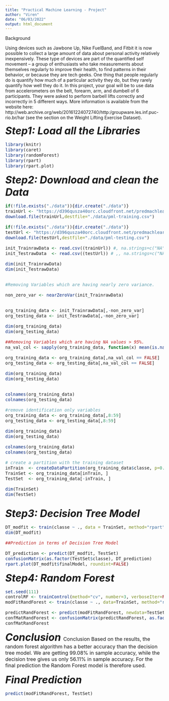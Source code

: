 ---
title: "Practical Machine Learning - Project"
author: "Viren"
date: "06/03/2022"
output: html_document
---

Background

Using devices such as Jawbone Up, Nike FuelBand, and Fitbit it is now possible to collect a large amount of data about personal activity relatively inexpensively. These type of devices are part of the quantified self movement – a group of enthusiasts who take measurements about themselves regularly to improve their health, to find patterns in their behavior, or because they are tech geeks. One thing that people regularly do is quantify how much of a particular activity they do, but they rarely quantify how well they do it. In this project, your goal will be to use data from accelerometers on the belt, forearm, arm, and dumbell of 6 participants. They were asked to perform barbell lifts correctly and incorrectly in 5 different ways. More information is available from the website here: http://web.archive.org/web/20161224072740/http:/groupware.les.inf.puc-rio.br/har (see the section on the Weight Lifting Exercise Dataset).

***<font size="6"> Step1: Load all the Libraries ***<font size="3">
```{r setup, echo=TRUE}

library(knitr)
library(caret)
library(randomForest)
library(rpart)
library(rpart.plot)


```

***<font size="6"> Step2: Download and clean the Data ***<font size="3">

```{r download, echo=TRUE}
if(!file.exists("./data")){dir.create("./data")}
trainUrl <- "https://d396qusza40orc.cloudfront.net/predmachlearn/pml-training.csv"
download.file(trainUrl,destfile="./data/pml-training.csv")

if(!file.exists("./data")){dir.create("./data")}
testUrl <- "https://d396qusza40orc.cloudfront.net/predmachlearn/pml-testing.csv"
download.file(testUrl,destfile="./data/pml-testing.csv")

```


```{r load, echo=TRUE}
init_TrainrawData <- read.csv((trainUrl)) #, na.strings=c("NA","#DIV/0!",""))
init_TestrawData  <- read.csv((testUrl)) # ,, na.strings=c("NA","#DIV/0!",""))

dim(init_TrainrawData)
dim(init_TestrawData)


#Removing Variables which are having nearly zero variance.

non_zero_var <- nearZeroVar(init_TrainrawData)


org_training_data <- init_TrainrawData[,-non_zero_var]
org_testing_data <- init_TestrawData[,-non_zero_var]

dim(org_training_data)
dim(org_testing_data)

##Removing Variables which are having NA values > 95%.
na_val_col <- sapply(org_training_data, function(x) mean(is.na(x))) > 0.95

org_training_data <- org_training_data[,na_val_col == FALSE]
org_testing_data <- org_testing_data[,na_val_col == FALSE]

dim(org_training_data)
dim(org_testing_data)


colnames(org_training_data)
colnames(org_testing_data)

#remove identification only variables
org_training_data <- org_training_data[,8:59]
org_testing_data <- org_testing_data[,8:59]

dim(org_training_data)
dim(org_testing_data)

colnames(org_training_data)
colnames(org_testing_data)

# create a partition with the training dataset 
inTrain  <- createDataPartition(org_training_data$classe, p=0.6,list=FALSE)
TrainSet <- org_training_data[inTrain, ]
TestSet  <- org_training_data[-inTrain, ]

dim(TrainSet)
dim(TestSet)



```


***<font size="6"> Step3: Decision Tree Model ***<font size="3">

```{r test, echo=TRUE}
DT_modfit <- train(classe ~ ., data = TrainSet, method="rpart")
dim(DT_modfit)

##Prediction in terms of Decision Tree Model

DT_prediction <- predict(DT_modfit, TestSet)
confusionMatrix(as.factor(TestSet$classe), DT_prediction)
rpart.plot(DT_modfit$finalModel, roundint=FALSE)

```


***<font size="6"> Step4: Random Forest ***<font size="3">

```{r test2, echo=TRUE}

set.seed(111)
controlRF <- trainControl(method="cv", number=3, verboseIter=FALSE)
modFitRandForest <- train(classe ~ ., data=TrainSet, method="rf", trControl=controlRF)                    

predictRandForest <- predict(modFitRandForest, newdata=TestSet)
confMatRandForest <- confusionMatrix(predictRandForest, as.factor(TestSet$classe))
confMatRandForest

```


***<font size="6"> Conclusion ***<font size="3">
Conclusion
Based on the results, the random forest algorithm has a better accuracy than the decision tree model. We are getting 99.08% in sample accuracy, while the decision tree gives us only  56.11% in sample accuracy.  For the final prediction the Random Forest model is therefore used.


***<font size="6"> Final Prediction ***<font size="3">

```{r Predict, echo=TRUE}

predict(modFitRandForest, TestSet)

```

